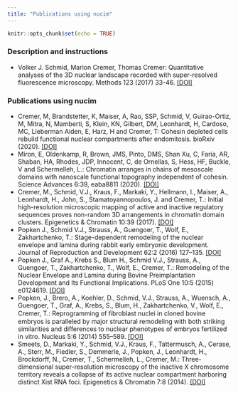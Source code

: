 ```yaml
---
title: "Publications using nucim"
---
```


```r
knitr::opts_chunk$set(echo = TRUE)
```

### Description and instructions
* Volker J. Schmid, Marion Cremer, Thomas Cremer: Quantitative analyses of the 3D nuclear landscape recorded with super-resolved fluorescence microscopy.
Methods 123 (2017) 33-46. [[DOI]](https://dx.doi.org/10.1016/j.ymeth.2017.03.013)

### Publications using nucim

* Cremer, M, Brandstetter, K, Maiser, A, Rao, SSP, Schmid, V, Guirao-Ortiz, M, Mitra, N, Mamberti, S, Klein, KN, Gilbert, DM, Leonhardt, H, Cardoso, MC, Lieberman Aiden, E, Harz, H and Cremer, T: Cohesin depleted cells rebuild functional nuclear compartments after endomitosis. bioRxiv (2020). [[DOI]](https://doi.org/10.1101/816611)
* Miron, E, Oldenkamp, R, Brown, JMS, Pinto, DMS, Shan Xu, C, Faria, AR, Shaban, HA, Rhodes, JDP, Innocent, C, de Ornellas, S, Hess, HF, Buckle, V and Schermelleh, L.: Chromatin arranges in chains of mesoscale domains with nanoscale functional topography independent of cohesin. Science Advances 6:39, eaba8811 (2020). [[DOI]](https://doi.org/10.1126/sciadv.aba8811)
* Cremer, M., Schmid, V.J., Kraus, F., Markaki, Y., Hellmann, I., Maiser, A., Leonhardt, H., John, S., Stamatoyannopoulos, J. and Cremer, T.: Initial high-resolution microscopic mapping of active and inactive regulatory sequences proves non-random 3D arrangements in chromatin domain clusters. Epigenetics & Chromatin 10:39 (2017). [[DOI]](https://doi.org/10.1186/s13072-017-0146-0)
* Popken J., Schmid V.J., Strauss, A., Guengoer, T., Wolf, E., Zakhartchenko, T.: Stage-dependent remodeling of the nuclear envelope and lamina during rabbit early embryonic development. Journal of Reproduction and Development 62:2 (2016) 127–135. [[DOI]](https://doi.org/10.1262/jrd.2015-100)
* Popken J., Graf A., Krebs S., Blum H., Schmid V.J., Strauss, A., Guengoer, T., Zakhartchenko, T., Wolf, E., Cremer, T.: Remodeling of the Nuclear Envelope and Lamina during Bovine Preimplantation Development and Its Functional Implications. PLoS One 10:5 (2015) e0124619. [[DOI]](https://doi.org/10.1371/journal.pone.0124619)
* Popken, J., Brero, A., Koehler, D., Schmid, V.J., Strauss, A., Wuensch, A., Guengoer, T., Graf, A., Krebs, S., Blum, H., Zakhartchenko, V., Wolf, E., Cremer, T.: Reprogramming of ﬁbroblast nuclei in cloned bovine embryos is paralleled by major structural remodeling with both striking similarities and differences to nuclear phenotypes of embryos fertilized in vitro. Nucleus 5:6 (2014) 555–589. [[DOI]](https://doi.org/10.4161/19491034.2014.979712)
* Smeets, D., Markaki, Y., Schmid, V.J., Kraus, F., Tattermusch, A., Cerase, A., Sterr, M., Fiedler, S., Demmerle, J., Popken, J., Leonhardt, H., Brockdorff, N., Cremer, T., Schermelleh, L., Cremer, M.: Three-dimensional super-resolution microscopy of the inactive X chromosome territory reveals a collapse of its active nuclear compartment harboring distinct Xist RNA foci. Epigenetics & Chromatin 7:8 (2014). [[DOI]](https://doi.org/10.1186/1756-8935-7-8)